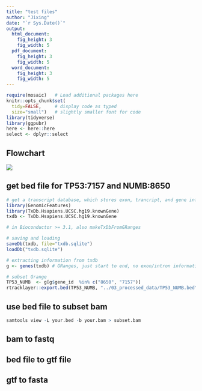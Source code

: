 ```yaml
---
title: "test files"
author: "Jixing"
date: "`r Sys.Date()`"
output: 
  html_document:
    fig_height: 3
    fig_width: 5
  pdf_document:
    fig_height: 3
    fig_width: 5
  word_document:
    fig_height: 3
    fig_width: 5
---
```


```r
require(mosaic)   # Load additional packages here 
knitr::opts_chunk$set(
  tidy=FALSE,     # display code as typed
  size="small")   # slightly smaller font for code
library(tidyverse)
library(ggpubr)
here <- here::here
select <- dplyr::select
```

## Flowchart
![](/Users/zero/Desktop/RNASeq_calling_variants/07_images/create_testfiles_flowchart.png)


## get bed file for TP53:7157 and NUMB:8650
```r
# get a transcript database, which stores exon, trancript, and gene information
library(GenomicFeatures)
library(TxDb.Hsapiens.UCSC.hg19.knownGene)
txdb <- TxDb.Hsapiens.UCSC.hg19.knownGene

# in Bioconductor >= 3.1, also makeTxDbFromGRanges

# saving and loading
saveDb(txdb, file="txdb.sqlite")
loadDb("txdb.sqlite")

# extracting information from txdb
g <- genes(txdb) # GRanges, just start to end, no exon/intron information

# subset Grange
TP53_NUMB  <- g[g$gene_id  %in% c("8650", "7157")]
rtracklayer::export.bed(TP53_NUMB, "../03_processed_data/TP53_NUMB.bed")
```



## use bed file to subset bam 
```r
samtools view -L your.bed -b your.bam > subset.bam
```


## bam to fastq

## bed file to gtf file

## gtf to fasta

